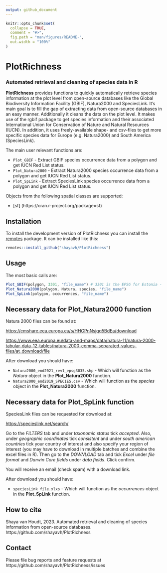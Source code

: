```yaml
---
output: github_document
---
```


```r
knitr::opts_chunk$set(
  collapse = TRUE,
  comment = "#>",
  fig.path = "man/figures/README-",
  out.width = "100%"
)
```

# PlotRichness

### Automated retrieval and cleaning of species data in R

**PlotRichness** provides functions to quickly automatically retrieve species information at the plot level from open-source databases like the Global Biodiversity Information Facility (GBIF), Natura2000 and SpeciesLink. It's main goal is to fill the gap of extracting data from open-source databases in an easy manner. Additionally it cleans the data on the plot level. It makes use of the rgbif package to get species information and their associated International Union for Conservation of Nature and Natural Resources (IUCN). In addition, it uses freely-available shape- and csv-files to get more specific species data for Europe (e.g. Natura2000) and South America (SpeciesLink).

The main user relevant functions are:

* `Plot_GBIF` - Extract GBIF species occurrence data from a polygon and get IUCN Red List status.
* `Plot_Natura2000` - Extract Natura2000 species occurrence data from a polygon and get IUCN Red List status.
* `Plot_SpLink` - Extract SpeciesLink species occurrence data from a polygon and get IUCN Red List status.

Objects from the following spatial classes are supported:

* [sf] (https://cran.r-project.org/package=sf)


## Installation

To install the development version of PlotRichness you can install the [remotes](https://cran.r-project.org/package=remotes) package. It can be installed like this:

``` r
remotes::install_github("shayavh/PlotRichness")
```

## Usage

The most basic calls are:

```r
Plot_GBIF(polygon, 3301, "file_name") # 3301 is the EPSG for Estonia - change according to shapefile location
Plot_Natura2000(polygon, Natura, species, "file_name")
Plot_SpLink(polygon, occurrences, "file_name")
```

## Necessary data for **Plot_Natura2000** function

Natura 2000 files can be found at:

<https://cmshare.eea.europa.eu/s/HHGPnNsjqq5BdEa/download>

<https://www.eea.europa.eu/data-and-maps/data/natura-11/natura-2000-tabular-data-12-tables/natura-2000-comma-separated-values-files/at_download/file>

After download you should have:

* `Natura2000_end2021_rev1_epsg3035.shp` - Which will function as the *Natura* object in the **Plot_Natura2000** function. 
* `Natura2000_end2019_SPECIES.csv` - Which will function as the *species* object in the **Plot_Natura2000** function.

## Necessary data for **Plot_SpLink** function

SpeciesLink files can be requested for download at:

<https://specieslink.net/search/>

Go to the *FILTERS* tab and under *taxonomic status* tick *accepted*. Also, under *geographic coordinates* tick *consistent* and under *south american countries* tick your country of interest and also specify your region of interest (you may have to download in multiple batches and combine the excel files in R). Then go to the *DOWNLOAD*  tab and tick *Excel* under *file format* and *Darwin Core fields* under *data fields*. Click confirm.  

You will receive an email (check spam) with a download link. 

After download you should have:

* `speciesLink_file.xlxs` - Which will function as the *occurrences* object in the **Plot_SpLink** function.

## How to cite
Shaya van Houdt, 2023. Automated retrieval and cleaning of species information from open-source databases. https://github.com/shayavh/PlotRichness

## Contact
Please file bug reports and feature requests at https://github.com/shayavh/PlotRichness/issues

